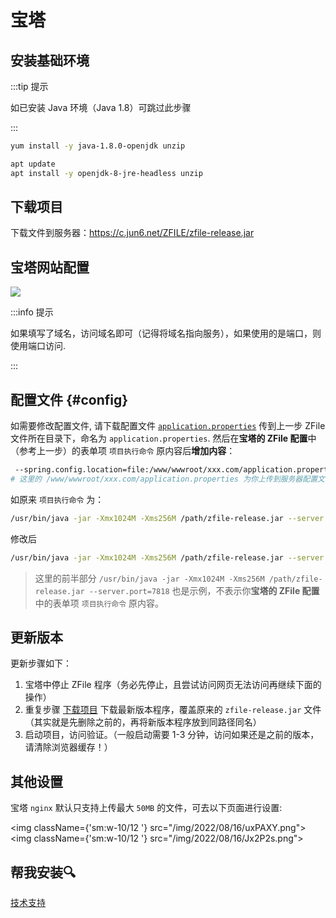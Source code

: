 
# 宝塔

## 安装基础环境

:::tip 提示

如已安装 Java 环境（Java 1.8）可跳过此步骤

:::

<Tabs>
<TabItem value="centos" label="Centos">

```bash
yum install -y java-1.8.0-openjdk unzip
```

</TabItem>
<TabItem value="ubuntu" label="Ubuntu">

```bash
apt update
apt install -y openjdk-8-jre-headless unzip
```

</TabItem>
</Tabs>


## 下载项目

下载文件到服务器：https://c.jun6.net/ZFILE/zfile-release.jar


## 宝塔网站配置

![](/img/2022/08/15/72eqJt.jpg)


:::info 提示

如果填写了域名，访问域名即可（记得将域名指向服务），如果使用的是端口，则使用端口访问.

:::


## 配置文件 {#config}

如需要修改配置文件, 请下载配置文件 [`application.properties`](https://c.jun6.net/ZFILE/application.properties) 传到上一步 ZFile 文件所在目录下，命名为 `application.properties`.
然后在**宝塔的 ZFile 配置**中（参考上一步）的表单项 `项目执行命令` 原内容后**增加内容**：

```bash
 --spring.config.location=file:/www/wwwroot/xxx.com/application.properties
# 这里的 /www/wwwroot/xxx.com/application.properties 为你上传到服务器配置文件的路径，注意这行注释不要复制，只复制上面的那一行，注意上移行最前面有一个空格，记得复制（用于和原内容保持一个空格距离）
```


如原来 `项目执行命令` 为：

```bash showLineNumbers
/usr/bin/java -jar -Xmx1024M -Xms256M /path/zfile-release.jar --server.port=7818
```

修改后
```bash showLineNumbers
/usr/bin/java -jar -Xmx1024M -Xms256M /path/zfile-release.jar --server.port=7818 --spring.config.location=file:/path/application.properties
```

> 这里的前半部分 `/usr/bin/java -jar -Xmx1024M -Xms256M /path/zfile-release.jar --server.port=7818` 也是示例，不表示你**宝塔的 ZFile 配置**中的表单项 `项目执行命令` 原内容。

## 更新版本

更新步骤如下：

1. 宝塔中停止 ZFile 程序（务必先停止，且尝试访问网页无法访问再继续下面的操作）
2. 重复步骤 [下载项目](#下载项目) 下载最新版本程序，覆盖原来的 `zfile-release.jar` 文件（其实就是先删除之前的，再将新版本程序放到同路径同名）
3. 启动项目，访问验证。（一般启动需要 1-3 分钟，访问如果还是之前的版本，请清除浏览器缓存！）


## 其他设置

宝塔 `nginx` 默认只支持上传最大 `50MB` 的文件，可去以下页面进行设置:

<img className={'sm:w-10/12 '} src="/img/2022/08/16/uxPAXY.png"></img>
<img className={'sm:w-10/12 '} src="/img/2022/08/16/Jx2P2s.png"></img>

## 帮我安装🔍
[技术支持](/support/)
